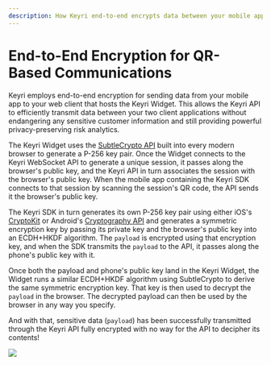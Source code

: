 ```yaml
---
description: How Keyri end-to-end encrypts data between your mobile app and your web client through QR code scans.
---
```


# End-to-End Encryption for QR-Based Communications

Keyri employs end-to-end encryption for sending data from your mobile app to your web client that hosts the Keyri Widget. This allows the Keyri API to efficiently transmit data between your two client applications without endangering any sensitive customer information and still providing powerful privacy-preserving risk analytics.

The Keyri Widget uses the [SubtleCrypto API](https://developer.mozilla.org/en-US/docs/Web/API/SubtleCrypto) built into every modern browser to generate a P-256 key pair. Once the Widget connects to the Keyri WebSocket API to generate a unique session, it passes along the browser's public key, and the Keyri API in turn associates the session with the browser's public key. When the mobile app containing the Keyri SDK connects to that session by scanning the session's QR code, the API sends it the browser's public key.

The Keyri SDK in turn generates its own P-256 key pair using either iOS's [CryptoKit](https://developer.apple.com/documentation/cryptokit/) or Android's [Cryptography API](https://developer.android.com/guide/topics/security/cryptography) and generates a symmetric encryption key by passing its private key and the browser's public key into an ECDH+HKDF algorithm. The `payload` is encrypted using that encryption key, and when the SDK transmits the `payload` to the API, it passes along the phone's public key with it.

Once both the payload and phone's public key land in the Keyri Widget, the Widget runs a similar ECDH+HKDF algorithm using SubtleCrypto to derive the same symmetric encryption key. That key is then used to decrypt the `payload` in the browser. The decrypted payload can then be used by the browser in any way you specify.

And with that, sensitive data (`payload`) has been successfully transmitted through the Keyri API fully encrypted with no way for the API to decipher its contents!

![](/end-to-end-encryption.png)
